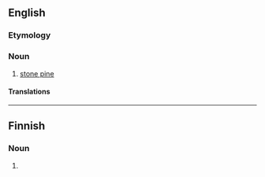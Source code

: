 ==English==

===Etymology===
{{etyl|fr|en}} {{m|fr|arolle}}

===Noun===
{{en-noun}}

# [[stone pine]]

====Translations====
{{trans-see|stone pine}}

{{topics|en|Pines}}

----

==Finnish==

===Noun===
{{head|fi|noun form}}

# {{fi-form of|aro|case=adessive|pl=singular}}